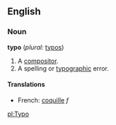 ==English==

===Noun===
'''typo'''  (''plural:'' [[typos]])
#A [[compositor]].
#A spelling or [[typographic]] error.

====Translations====
*French: [[coquille]] ''f''

[[pl:Typo]]